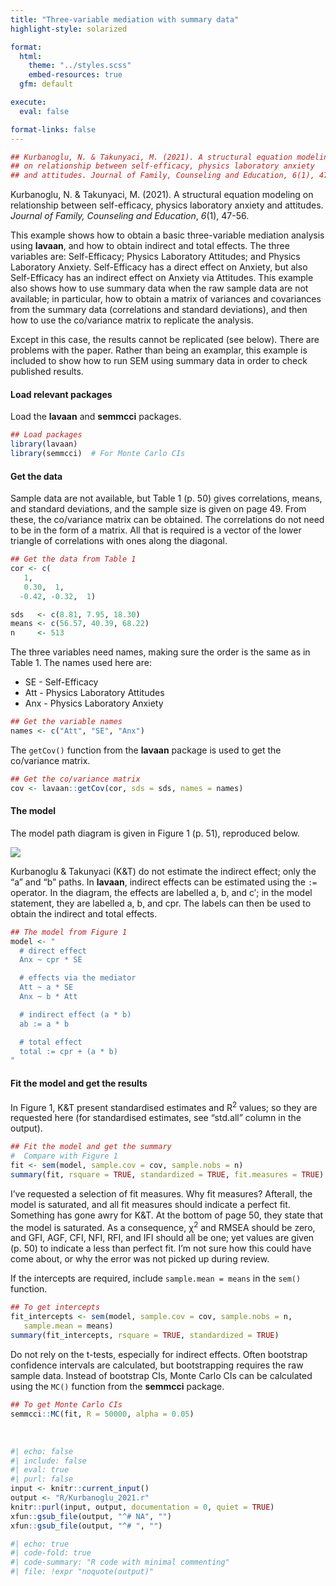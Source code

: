 ```yaml
---
title: "Three-variable mediation with summary data"
highlight-style: solarized

format:
  html:
    theme: "../styles.scss"
    embed-resources: true
  gfm: default

execute:
  eval: false

format-links: false
---
```


```r
## Kurbanoglu, N. & Takunyaci, M. (2021). A structural equation modeling
## on relationship between self-efficacy, physics laboratory anxiety
## and attitudes. Journal of Family, Counseling and Education, 6(1), 47-56.
```

Kurbanoglu, N. & Takunyaci, M. (2021). A structural equation modeling on relationship between self-efficacy, physics laboratory anxiety and attitudes. *Journal of Family, Counseling and Education*, *6*(1), 47-56.


This example shows how to obtain a basic three-variable mediation analysis using **lavaan**, and how to obtain indirect and total effects. The three variables are: Self-Efficacy; Physics Laboratory Attitudes; and Physics Laboratory Anxiety. Self-Efficacy has a direct effect on Anxiety, but also Self-Efficacy has an indirect effect on Anxiety via Attitudes. This example also shows how to use summary data when the raw sample data are not available; in particular, how to obtain a matrix of variances and covariances from the summary data (correlations and standard deviations), and then how to use the co/variance matrix to replicate the analysis.

Except in this case, the results cannot be replicated (see below). There are problems with the paper. Rather than being an examplar, this example is included to show how to run SEM using summary data in order to check published results.


#### Load relevant packages

Load the **lavaan** and **semmcci** packages.

```r
## Load packages
library(lavaan)
library(semmcci)  # For Monte Carlo CIs
```


#### Get the data

Sample data are not available, but Table 1 (p. 50) gives correlations, means, and standard deviations, and the sample size is given on page 49. From these, the co/variance matrix can be obtained. The correlations do not need to be in the form of a matrix. All that is required is a vector of the lower triangle of correlations with ones along the diagonal.

```r
## Get the data from Table 1
cor <- c(
   1,
   0.30,  1,
  -0.42, -0.32,  1)

sds   <- c(8.81, 7.95, 18.30)
means <- c(56.57, 40.39, 68.22)
n     <- 513
```

The three variables need names, making sure the order is the same as in Table 1. The names used here are:

* SE - Self-Efficacy
* Att - Physics Laboratory Attitudes
* Anx - Physics Laboratory Anxiety

```r
## Get the variable names
names <- c("Att", "SE", "Anx")
```

The `getCov()` function from the **lavaan** package is used to get the co/variance matrix.

```r
## Get the co/variance matrix
cov <- lavaan::getCov(cor, sds = sds, names = names)
```


#### The model

The model path diagram is given in Figure 1 (p. 51), reproduced below.

![](images/Kurbanoglu_2021.svg){fig-align="center"}

Kurbanoglu & Takunyaci (K&T) do not estimate the indirect effect; only the "a" and "b" paths. In **lavaan**, indirect effects can be estimated using the `:=` operator. In the diagram, the effects are labelled a, b, and c$'$; in the model statement, they are labelled a, b, and cpr. The labels can then be used to obtain the indirect and total effects.

```r
## The model from Figure 1
model <- "
  # direct effect
  Anx ~ cpr * SE

  # effects via the mediator
  Att ~ a * SE
  Anx ~ b * Att

  # indirect effect (a * b)
  ab := a * b

  # total effect
  total := cpr + (a * b)
"
```


#### Fit the model and get the results

In Figure 1, K&T present standardised estimates and R^2^ values; so they are requested here (for standardised estimates, see "std.all" column in the output).

```r
## Fit the model and get the summary
#  Compare with Figure 1
fit <- sem(model, sample.cov = cov, sample.nobs = n)
summary(fit, rsquare = TRUE, standardized = TRUE, fit.measures = TRUE)
```

I've requested a selection of fit measures. Why fit measures? Afterall, the model is saturated, and all fit measures should indicate a perfect fit. Something has gone awry for K&T. At the bottom of page 50, they state that the model is saturated. As a consequence, $\upchi$^2^ and RMSEA should be zero, and GFI, AGF, CFI, NFI, RFI, and IFI should all be one; yet values are given (p. 50) to indicate a less than perfect fit. I'm not sure how this could have come about, or why the error was not picked up during review.

If the intercepts are required, include `sample.mean = means` in the `sem()` function.

```r
## To get intercepts
fit_intercepts <- sem(model, sample.cov = cov, sample.nobs = n,
   sample.mean = means)
summary(fit_intercepts, rsquare = TRUE, standardized = TRUE)
```

Do not rely on the t-tests, especially for indirect effects. Often bootstrap confidence intervals are calculated, but bootstrapping requires the raw sample data.  Instead of bootstrap CIs, Monte Carlo CIs can be calculated using the `MC()` function from the **semmcci** package.

```r
## To get Monte Carlo CIs
semmcci::MC(fit, R = 50000, alpha = 0.05)
```

<br />

```r
#| echo: false
#| include: false
#| eval: true
#| purl: false
input <- knitr::current_input()
output <- "R/Kurbanoglu_2021.r"
knitr::purl(input, output, documentation = 0, quiet = TRUE)
xfun::gsub_file(output, "^# NA", "")
xfun::gsub_file(output, "^# ", "")
```

```r
#| echo: true
#| code-fold: true 
#| code-summary: "R code with minimal commenting"
#| file: !expr "noquote(output)"
```
